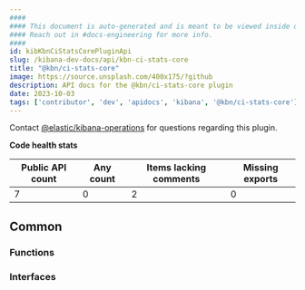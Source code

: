 ```yaml
---
####
#### This document is auto-generated and is meant to be viewed inside our experimental, new docs system.
#### Reach out in #docs-engineering for more info.
####
id: kibKbnCiStatsCorePluginApi
slug: /kibana-dev-docs/api/kbn-ci-stats-core
title: "@kbn/ci-stats-core"
image: https://source.unsplash.com/400x175/?github
description: API docs for the @kbn/ci-stats-core plugin
date: 2023-10-03
tags: ['contributor', 'dev', 'apidocs', 'kibana', '@kbn/ci-stats-core']
---
```




Contact [@elastic/kibana-operations](https://github.com/orgs/elastic/teams/kibana-operations) for questions regarding this plugin.

**Code health stats**

| Public API count  | Any count | Items lacking comments | Missing exports |
|-------------------|-----------|------------------------|-----------------|
| 7 | 0 | 2 | 0 |

## Common

### Functions
<DocDefinitionList data={kbnCiStatsCoreObj.common.functions}/>

### Interfaces
<DocDefinitionList data={kbnCiStatsCoreObj.common.interfaces}/>

